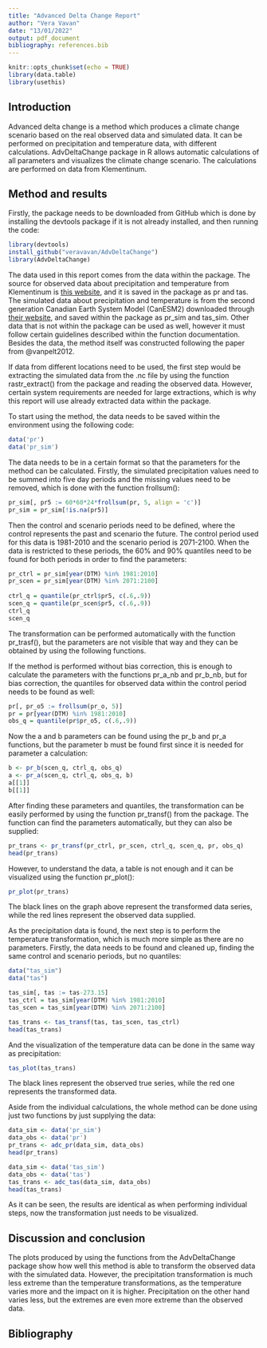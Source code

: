 ```yaml
---
title: "Advanced Delta Change Report"
author: "Vera Vavan"
date: "13/01/2022"
output: pdf_document
bibliography: references.bib
---
```


```r
knitr::opts_chunk$set(echo = TRUE)
library(data.table)
library(usethis)
```

## Introduction

Advanced delta change is a method which produces a climate change scenario based on the real observed data and simulated data. It can be performed on precipitation and temperature data, with different calculations. AdvDeltaChange package in R allows automatic calculations of all parameters and visualizes the climate change scenario. The calculations are performed on data from Klementinum.

## Method and results

Firstly, the package needs to be downloaded from GitHub which is done by installing the devtools package if it is not already installed, and then running the code:

```r
library(devtools)
install_github("veravavan/AdvDeltaChange")
library(AdvDeltaChange)
```

The data used in this report comes from the data within the package. The source for observed data about precipitation and temperature from Klementinum is [this website](http://www.ecad.eu){.uri}, and it is saved in the package as pr and tas. The simulated data about precipitation and temperature is from the second generation Canadian Earth System Model (CanESM2) downloaded through [their website](https://climate-scenarios.canada.ca/?page=pred-canesm2){.uri}, and saved within the package as pr_sim and tas_sim. Other data that is not within the package can be used as well, however it must follow certain guidelines described within the function documentation. Besides the data, the method itself was constructed following the paper from @vanpelt2012.

If data from different locations need to be used, the first step would be extracting the simulated data from the .nc file by using the function rastr_extract() from the package and reading the observed data. However, certain system requirements are needed for large extractions, which is why this report will use already extracted data within the package.

To start using the method, the data needs to be saved within the environment using the following code:

```r
data('pr')
data('pr_sim')
```

The data needs to be in a certain format so that the parameters for the method can be calculated. Firstly, the simulated precipitation values need to be summed into five day periods and the missing values need to be removed, which is done with the function frollsum():

```r
pr_sim[, pr5 := 60*60*24*frollsum(pr, 5, align = 'c')]
pr_sim = pr_sim[!is.na(pr5)]
```

Then the control and scenario periods need to be defined, where the control represents the past and scenario the future. The control period used for this data is 1981-2010 and the scenario period is 2071-2100. When the data is restricted to these periods, the 60% and 90% quantiles need to be found for both periods in order to find the parameters:

```r

pr_ctrl = pr_sim[year(DTM) %in% 1981:2010]
pr_scen = pr_sim[year(DTM) %in% 2071:2100]
 
ctrl_q = quantile(pr_ctrl$pr5, c(.6,.9))
scen_q = quantile(pr_scen$pr5, c(.6,.9))
ctrl_q
scen_q
```

The transformation can be performed automatically with the function pr_trasf(), but the parameters are not visible that way and they can be obtained by using the following functions.

If the method is performed without bias correction, this is enough to calculate the parameters with the functions pr_a\_nb and pr_b\_nb, but for bias correction, the quantiles for observed data within the control period needs to be found as well:

```r
pr[, pr_o5 := frollsum(pr_o, 5)]
pr = pr[year(DTM) %in% 1981:2010]
obs_q = quantile(pr$pr_o5, c(.6,.9))
```

Now the a and b parameters can be found using the pr_b and pr_a functions, but the parameter b must be found first since it is needed for parameter a calculation:

```r
b <- pr_b(scen_q, ctrl_q, obs_q)
a <- pr_a(scen_q, ctrl_q, obs_q, b)
a[[1]]
b[[1]]

```

After finding these parameters and quantiles, the transformation can be easily performed by using the function pr_transf() from the package. The function can find the parameters automatically, but they can also be supplied:

```r
pr_trans <- pr_transf(pr_ctrl, pr_scen, ctrl_q, scen_q, pr, obs_q)
head(pr_trans)
```

However, to understand the data, a table is not enough and it can be visualized using the function pr_plot():

```r
pr_plot(pr_trans)
```

The black lines on the graph above represent the transformed data series, while the red lines represent the observed data supplied.

As the precipitation data is found, the next step is to perform the temperature transformation, which is much more simple as there are no parameters. Firstly, the data needs to be found and cleaned up, finding the same control and scenario periods, but no quantiles:

```r
data("tas_sim")
data("tas")

tas_sim[, tas := tas-273.15]
tas_ctrl = tas_sim[year(DTM) %in% 1981:2010]
tas_scen = tas_sim[year(DTM) %in% 2071:2100]

tas_trans <- tas_transf(tas, tas_scen, tas_ctrl)
head(tas_trans)
```

And the visualization of the temperature data can be done in the same way as precipitation:

```r
tas_plot(tas_trans)
```

The black lines represent the observed true series, while the red one represents the transformed data.

Aside from the individual calculations, the whole method can be done using just two functions by just supplying the data:

```r
data_sim <- data('pr_sim')
data_obs <- data('pr')
pr_trans <- adc_pr(data_sim, data_obs)
head(pr_trans)
```

```r
data_sim <- data('tas_sim')
data_obs <- data('tas')
tas_trans <- adc_tas(data_sim, data_obs)
head(tas_trans)
```

As it can be seen, the results are identical as when performing individual steps, now the transformation just needs to be visualized.

## Discussion and conclusion

The plots produced by using the functions from the AdvDeltaChange package show how well this method is able to transform the observed data with the simulated data. However, the precipitation transformation is much less extreme than the temperature transformations, as the temperature varies more and the impact on it is higher. Precipitation on the other hand varies less, but the extremes are even more extreme than the observed data.

## Bibliography
